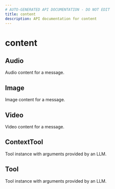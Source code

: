 ```yaml
---
# AUTO-GENERATED API DOCUMENTATION - DO NOT EDIT
title: content
description: API documentation for content
---
```


# content

## <ApiType type="Alias" path="responses/content/index" symbolName="Audio" /> Audio

Audio content for a message.

## <ApiType type="Alias" path="responses/content/index" symbolName="Image" /> Image

Image content for a message.

## <ApiType type="Alias" path="responses/content/index" symbolName="Video" /> Video

Video content for a message.

## <ApiType type="Alias" path="responses/content/index" symbolName="ContextTool" /> ContextTool

Tool instance with arguments provided by an LLM.

## <ApiType type="Alias" path="responses/content/index" symbolName="Tool" /> Tool

Tool instance with arguments provided by an LLM.

